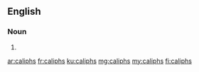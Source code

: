 ==English==

===Noun===
{{head|en|noun plural form}}

# {{plural of|caliph|lang=en}}

[[ar:caliphs]]
[[fr:caliphs]]
[[ku:caliphs]]
[[mg:caliphs]]
[[my:caliphs]]
[[fi:caliphs]]